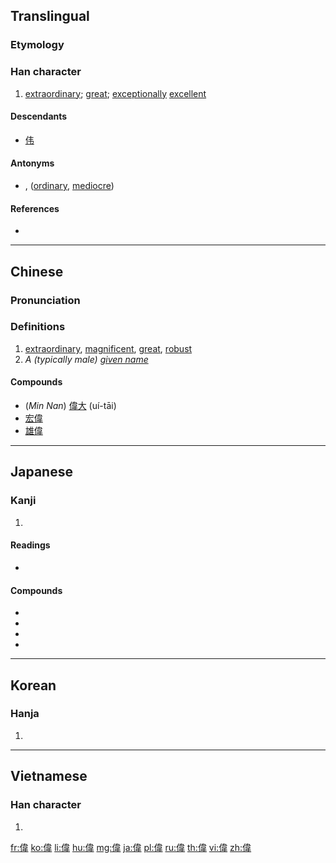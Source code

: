 {{also|伟}}
==Translingual==

===Etymology===
{{Han compound|人|alt1=亻|韋}}<!-- Unclear to me if liushu is psc or ic (people dancing) -->

===Han character===
{{Han char|rn=9|rad=人|as=09|sn=12|four=24256|canj=ODMQ|ids=⿰亻韋}}

# [[extraordinary]]; [[great]]; [[exceptionally]] [[excellent]]

====Descendants====
* [[伟]]

====Antonyms====
* {{l|mul|庸}}, {{l|mul|凡}} ([[ordinary]], [[mediocre]])

====References====
* {{Han ref|kx=0110.050|dkj=00837|dj=0234.020|hdz=10198.040|uh=5049|ud=20553|bh=B0B6|bd=45238}}

----

==Chinese==
{{zh-forms|s=伟}}

===Pronunciation===
{{zh-pron
|m=wěi
|c=wai5
|mn=uí
|mc=y
|oc=y
|ma=
|cat=a
}}

===Definitions===
# [[extraordinary]], [[magnificent]], [[great]], [[robust]]
# ''A (typically male) [[given name]]''

====Compounds====
* (''Min Nan'') [[偉大]] (uí-tāi)
* [[宏偉]]
* [[雄偉]]

----

==Japanese==

===Kanji===
{{ja-kanji|grade=c|rs=人09}}

# {{defn|lang=ja|sort=人09}}

====Readings====
* {{ja-readings|on=[[い]] (i)|kun=[[えらい]] (erai), [[ひいでる]] (hiideru), [[すぐれる]] (sugureru)}}

====Compounds====
* {{m|ja|偉業|tr=igyō}}
* {{m|ja|偉才|tr=isai}}
* {{m|ja|偉人|tr=ijin}}
* {{m|ja|偉大|tr=idai}}

----

==Korean==

===Hanja===
{{ko-hanja|hangeul=위|rv=wi|mr=wi}}

# {{defn|lang=ko|sort=人09}}

----

==Vietnamese==

===Han character===
{{vi-hantu|[[vĩ]], [[vỉ]]|rs=人09}}

# {{defn|lang=vi|sort=人09}}

[[fr:偉]]
[[ko:偉]]
[[li:偉]]
[[hu:偉]]
[[mg:偉]]
[[ja:偉]]
[[pl:偉]]
[[ru:偉]]
[[th:偉]]
[[vi:偉]]
[[zh:偉]]